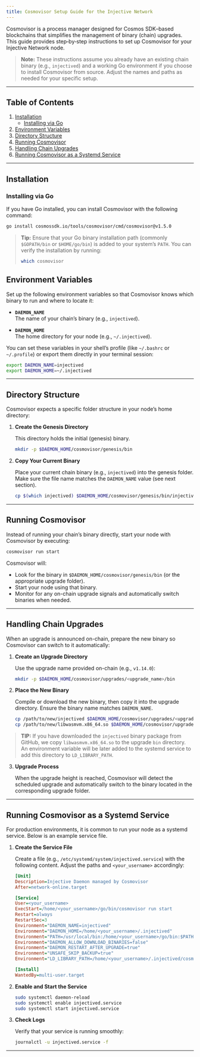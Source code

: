 ```yaml
---
title: Cosmovisor Setup Guide for the Injective Network
---
```


Cosmovisor is a process manager designed for Cosmos SDK–based blockchains that simplifies the management of binary (chain) upgrades. This guide provides step‐by‐step instructions to set up Cosmovisor for your Injective Network node.

> **Note:** These instructions assume you already have an existing chain binary (e.g., `injectived`) and a working Go environment if you choose to install Cosmovisor from source. Adjust the names and paths as needed for your specific setup.

---

## Table of Contents

1. [Installation](#installation)
   - [Installing via Go](#installing-via-go)
2. [Environment Variables](#environment-variables)
3. [Directory Structure](#directory-structure)
4. [Running Cosmovisor](#running-cosmovisor)
5. [Handling Chain Upgrades](#handling-chain-upgrades)
6. [Running Cosmovisor as a Systemd Service](#running-cosmovisor-as-a-systemd-service)

---

## Installation

### Installing via Go

If you have Go installed, you can install Cosmovisor with the following command:

```bash
go install cosmossdk.io/tools/cosmovisor/cmd/cosmovisor@v1.5.0
```

> **Tip:** Ensure that your Go binary installation path (commonly `$GOPATH/bin` or `$HOME/go/bin`) is added to your system’s `PATH`. You can verify the installation by running:
>
> ```bash
> which cosmovisor
> ```

## Environment Variables

Set up the following environment variables so that Cosmovisor knows which binary to run and where to locate it:

- **`DAEMON_NAME`**  
  The name of your chain’s binary (e.g., `injectived`).

- **`DAEMON_HOME`**  
  The home directory for your node (e.g., `~/.injectived`).

You can set these variables in your shell’s profile (like `~/.bashrc` or `~/.profile`) or export them directly in your terminal session:

```bash
export DAEMON_NAME=injectived
export DAEMON_HOME=~/.injectived
```

---

## Directory Structure

Cosmovisor expects a specific folder structure in your node’s home directory:

1. **Create the Genesis Directory**

   This directory holds the initial (genesis) binary.

   ```bash
   mkdir -p $DAEMON_HOME/cosmovisor/genesis/bin
   ```

2. **Copy Your Current Binary**

   Place your current chain binary (e.g., `injectived`) into the genesis folder. Make sure the file name matches the `DAEMON_NAME` value (see next section).

   ```bash
   cp $(which injectived) $DAEMON_HOME/cosmovisor/genesis/bin/injectived
   ```

---

## Running Cosmovisor

Instead of running your chain’s binary directly, start your node with Cosmovisor by executing:

```bash
cosmovisor run start
```

Cosmovisor will:

- Look for the binary in `$DAEMON_HOME/cosmovisor/genesis/bin` (or the appropriate upgrade folder).
- Start your node using that binary.
- Monitor for any on-chain upgrade signals and automatically switch binaries when needed.

---

## Handling Chain Upgrades

When an upgrade is announced on-chain, prepare the new binary so Cosmovisor can switch to it automatically:

1. **Create an Upgrade Directory**

   Use the upgrade name provided on-chain (e.g., `v1.14.0`):

   ```bash
   mkdir -p $DAEMON_HOME/cosmovisor/upgrades/<upgrade_name>/bin
   ```

2. **Place the New Binary**

   Compile or download the new binary, then copy it into the upgrade directory. Ensure the binary name matches `DAEMON_NAME`.

   ```bash
   cp /path/to/new/injectived $DAEMON_HOME/cosmovisor/upgrades/<upgrade_name>/bin
   cp /path/to/new/libwasmvm.x86_64.so $DAEMON_HOME/cosmovisor/upgrades/<upgrade_name>/bin
   ```

> **TIP:** If you have downloaded the `injectived` binary package from GitHub, we copy `libwasmvm.x86_64.so` to the upgrade `bin` directory. An environment variable will be later added to the systemd service to add this directory to `LD_LIBRARY_PATH`.

3. **Upgrade Process**

   When the upgrade height is reached, Cosmovisor will detect the scheduled upgrade and automatically switch to the binary located in the corresponding upgrade folder.

---

## Running Cosmovisor as a Systemd Service

For production environments, it is common to run your node as a systemd service. Below is an example service file.

1. **Create the Service File**

   Create a file (e.g., `/etc/systemd/system/injectived.service`) with the following content. Adjust the paths and `<your_username>` accordingly:

   ```ini
   [Unit]
   Description=Injective Daemon managed by Cosmovisor
   After=network-online.target

   [Service]
   User=<your_username>
   ExecStart=/home/<your_username>/go/bin/cosmovisor run start
   Restart=always
   RestartSec=3
   Environment="DAEMON_NAME=injectived"
   Environment="DAEMON_HOME=/home/<your_username>/.injectived"
   Environment="PATH=/usr/local/bin:/home/<your_username>/go/bin:$PATH"
   Environment="DAEMON_ALLOW_DOWNLOAD_BINARIES=false"
   Environment="DAEMON_RESTART_AFTER_UPGRADE=true"
   Environment="UNSAFE_SKIP_BACKUP=true"
   Environment="LD_LIBRARY_PATH=/home/<your_username>/.injectived/cosmovisor/current/bin"

   [Install]
   WantedBy=multi-user.target
   ```

2. **Enable and Start the Service**

   ```bash
   sudo systemctl daemon-reload
   sudo systemctl enable injectived.service
   sudo systemctl start injectived.service
   ```

3. **Check Logs**

   Verify that your service is running smoothly:

   ```bash
   journalctl -u injectived.service -f
   ```

---
